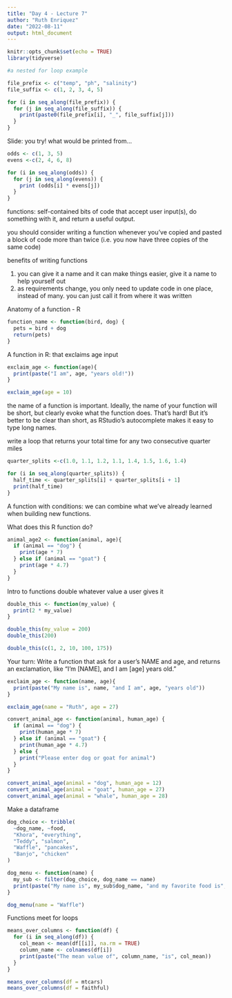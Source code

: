 ```yaml
---
title: "Day 4 - Lecture 7"
author: "Ruth Enriquez"
date: "2022-08-11"
output: html_document
---
```


```r
knitr::opts_chunk$set(echo = TRUE)
library(tidyverse)
```

```r
#a nested for loop example

file_prefix <- c("temp", "ph", "salinity")
file_suffix <- c(1, 2, 3, 4, 5)

for (i in seq_along(file_prefix)) {
  for (j in seq_along(file_suffix)) {
    print(paste0(file_prefix[i], "_", file_suffix[j]))
  }
}
```

Slide: you try! what would be printed from...

```r
odds <- c(1, 3, 5)
evens <-c(2, 4, 6, 8)

for (i in seq_along(odds)) {
  for (j in seq_along(evens)) {
    print (odds[i] * evens[j])
  }
}
```

functions: self-contained bits of code that accept user input(s), do something with it, and return a useful output.

you should consider writing a function whenever you've copied and pasted a block of code more than twice (i.e. you now have three copies of the same code)

benefits of writing functions

1.  you can give it a name and it can make things easier, give it a name to help yourself out
2.  as requirements change, you only need to update code in one place, instead of many. you can just call it from where it was written

Anatomy of a function - R

```r
function_name <- function(bird, dog) {
  pets = bird + dog
  return(pets)
}
```

A function in R: that exclaims age input

```r
exclaim_age <- function(age){
  print(paste("I am", age, "years old!"))
}

exclaim_age(age = 10)
```

the name of a function is important. Ideally, the name of your function will be short, but clearly evoke what the function does. That's hard! But it's better to be clear than short, as RStudio's autocomplete makes it easy to type long names.

write a loop that returns your total time for any two consecutive quarter miles

```r
quarter_splits <-c(1.0, 1.1, 1.2, 1.1, 1.4, 1.5, 1.6, 1.4)

for (i in seq_along(quarter_splits)) {
  half_time <- quarter_splits[i] + quarter_splits[i + 1]
  print(half_time)
}

```

A function with conditions: we can combine what we've already learned when building new functions.

What does this R function do?

```r
animal_age2 <- function(animal, age){
  if (animal == "dog") {
    print(age * 7)
  } else if (animal == "goat") {
    print(age * 4.7)
  }
}
```

Intro to functions
double whatever value a user gives it

```r
double_this <- function(my_value) {
  print(2 * my_value)
}

double_this(my_value = 200)
double_this(200)

double_this(c(1, 2, 10, 100, 175))
```

Your turn: Write a function that ask for a user's NAME and age, and returns an exclamation, like "I'm [NAME], and I am [age] years old."

```r
exclaim_age <- function(name, age){
  print(paste("My name is", name, "and I am", age, "years old"))
}

exclaim_age(name = "Ruth", age = 27)
```

```r
convert_animal_age <- function(animal, human_age) {
  if (animal == "dog") {
    print(human_age * 7)
  } else if (animal == "goat") {
    print(human_age * 4.7)
  } else {
    print("Please enter dog or goat for animal")
  }
}

convert_animal_age(animal = "dog", human_age = 12)
convert_animal_age(animal = "goat", human_age = 27)
convert_animal_age(animal = "whale", human_age = 28)
```

Make a dataframe
```r
dog_choice <- tribble(
  ~dog_name, ~food,
  "Khora", "everything",
  "Teddy", "salmon",
  "Waffle", "pancakes",
  "Banjo", "chicken"
)

dog_menu <- function(name) {
  my_sub <- filter(dog_choice, dog_name == name)
  print(paste("My name is", my_sub$dog_name, "and my favorite food is", my_sub$food))
}

dog_menu(name = "Waffle")

```

Functions meet for loops

```r
means_over_columns <- function(df) {
  for (i in seq_along(df)) {
    col_mean <- mean(df[[i]], na.rm = TRUE)
    column_name <- colnames(df[i])
    print(paste("The mean value of", column_name, "is", col_mean))
  }
}

means_over_columns(df = mtcars)
means_over_columns(df = faithful)

```

